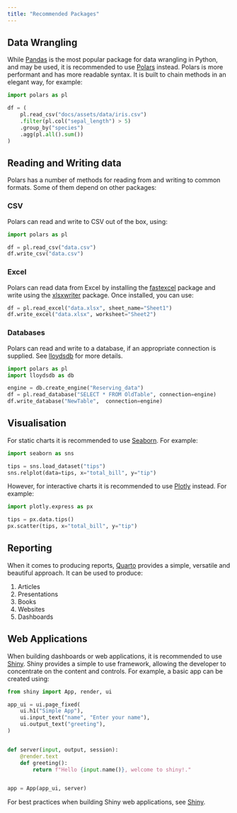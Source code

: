 ```yaml
---
title: "Recommended Packages"
---
```


## Data Wrangling

While [Pandas](https://pandas.pydata.org/docs/) is the most popular package for data
wrangling in Python, and may be used, it is recommended to use
 [Polars](https://docs.pola.rs/) instead. Polars is more performant and has more readable
 syntax. It is built to chain methods in an elegant way, for example:

```python
import polars as pl

df = (
    pl.read_csv("docs/assets/data/iris.csv")
    .filter(pl.col("sepal_length") > 5)
    .group_by("species")
    .agg(pl.all().sum())
)
```

## Reading and Writing data

Polars has a number of methods for reading from and writing to common formats. Some of
them depend on other packages:

### CSV

Polars can read and write to CSV out of the box, using:

```python
import polars as pl

df = pl.read_csv("data.csv")
df.write_csv("data.csv")
```

### Excel

Polars can read data from Excel by installing the
[fastexcel](https://fastexcel.toucantoco.dev/fastexcel.html) package and write using the
[xlsxwriter](https://xlsxwriter.readthedocs.io/) package. Once installed, you can use:

```python
df = pl.read_excel("data.xlsx", sheet_name="Sheet1")
df.write_excel("data.xlsx", worksheet="Sheet2")
```
### Databases

Polars can read and write to a database, if an appropriate connection is supplied. See
[lloydsdb](../packages/lloydsdb.qmd) for more details.

```python
import polars as pl
import lloydsdb as db

engine = db.create_engine("Reserving_data")
df = pl.read_database("SELECT * FROM OldTable", connection=engine)
df.write_database("NewTable",  connection=engine)
```

## Visualisation

For static charts it is recommended to use [Seaborn](https://seaborn.pydata.org/). For
example:

```python
import seaborn as sns

tips = sns.load_dataset("tips")
sns.relplot(data=tips, x="total_bill", y="tip")
```

However, for interactive charts it is recommended to use
[Plotly](https://plotly.com/python/) instead. For example:

```python
import plotly.express as px

tips = px.data.tips()
px.scatter(tips, x="total_bill", y="tip")
```


## Reporting

When it comes to producing reports, [Quarto](https://quarto.org/) provides a simple,
versatile and beautiful approach. It can be used to produce:

1. Articles
2. Presentations
3. Books
4. Websites
5. Dashboards

## Web Applications

When building dashboards or web applications, it is recommended to use
[Shiny](https://shiny.posit.co/py/). Shiny provides a simple to use framework, allowing
the developer to concentrate on the content and controls. For example, a basic app can be
created using:

```python
from shiny import App, render, ui

app_ui = ui.page_fixed(
    ui.h1("Simple App"),
    ui.input_text("name", "Enter your name"),
    ui.output_text("greeting"),
)


def server(input, output, session):
    @render.text
    def greeting():
        return f"Hello {input.name()}, welcome to shiny!."


app = App(app_ui, server)
```

For best practices when building Shiny web applications, see [Shiny](shiny.qmd).
